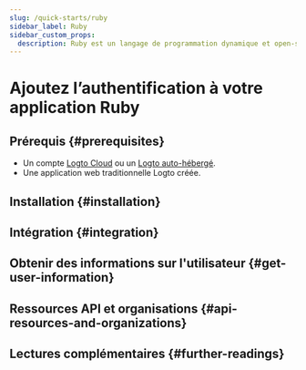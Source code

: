 ```yaml
---
slug: /quick-starts/ruby
sidebar_label: Ruby
sidebar_custom_props:
  description: Ruby est un langage de programmation dynamique et open-source axé sur la simplicité et la productivité.
---
```




# Ajoutez l’authentification à votre application Ruby

<GuideTip />

## Prérequis \{#prerequisites}

- Un compte [Logto Cloud](https://cloud.logto.io) ou un [Logto auto-hébergé](/introduction/set-up-logto-oss).
- Une application web traditionnelle Logto créée.

## Installation \{#installation}

<Installation />

## Intégration \{#integration}

<Integration />

## Obtenir des informations sur l'utilisateur \{#get-user-information}

<GetUserInformation />

## Ressources API et organisations \{#api-resources-and-organizations}

<ApiResources />

## Lectures complémentaires \{#further-readings}

<FurtherReadings />